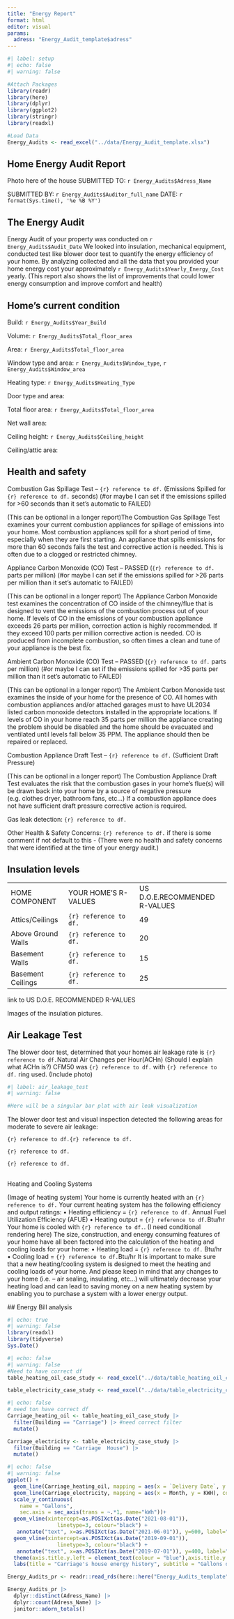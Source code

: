 ```yaml
---
title: "Energy Report"
format: html
editor: visual
params:
  adress: "Energy_Audit_template$adress"
---
```


```r
#| label: setup
#| echo: false
#| warning: false

#Attach Packages
library(readr)
library(here)
library(dplyr)
library(ggplot2)
library(stringr)
library(readxl)

#Load Data
Energy_Audits <- read_excel("../data/Energy_Audit_template.xlsx")
```

## Home Energy Audit Report

Photo here of the house SUBMITTED TO: `r Energy_Audits$Adress_Name`

SUBMITTED BY: `r Energy_Audits$Auditor_full_name` DATE: `r format(Sys.time(), '%e %B %Y')`

## The Energy Audit

Energy Audit of your property was conducted on `r Energy_Audits$Audit_Date` We looked into insulation, mechanical equipment, conducted test like blower door test to quantify the energy efficiency of your home. By analyzing collected and all the data that you provided your home energy cost your approximately `r Energy_Audits$Yearly_Energy_Cost` yearly. (This report also shows the list of improvements that could lower energy consumption and improve comfort and health)

## Home's current condition

::: {layout-ncol="2"}
Build: `r Energy_Audits$Year_Build`

Volume: `r Energy_Audits$Total_floor_area`

Area: `r Energy_Audits$Total_floor_area`

Window type and area: `r Energy_Audits$Window_type`, `r Energy_Audits$Window_area`

Heating type: `r Energy_Audits$Heating_Type`

Door type and area:

Total floor area: `r Energy_Audits$Total_floor_area`

Net wall area:

Ceiling height: `r Energy_Audits$Ceiling_height`

Ceiling/attic area:
:::

## Health and safety

Combustion Gas Spillage Test – `{r} reference to df.` (Emissions Spilled for `{r} reference to df.` seconds) (#or maybe I can set if the emissions spilled for \>60 seconds than it set's automatic to FAILED)

(This can be optional in a longer report)The Combustion Gas Spillage Test examines your current combustion appliances for spillage of emissions into your home. Most combustion appliances spill for a short period of time, especially when they are first starting. An appliance that spills emissions for more than 60 seconds fails the test and corrective action is needed. This is often due to a clogged or restricted chimney.

Appliance Carbon Monoxide (CO) Test – PASSED (`{r} reference to df.` parts per million) (#or maybe I can set if the emissions spilled for \>26 parts per million than it set's automatic to FAILED)

(This can be optional in a longer report) The Appliance Carbon Monoxide test examines the concentration of CO inside of the chimney/flue that is designed to vent the emissions of the combustion process out of your home. If levels of CO in the emissions of your combustion appliance exceeds 26 parts per million, correction action is highly recommended. If they exceed 100 parts per million corrective action is needed. CO is produced from incomplete combustion, so often times a clean and tune of your appliance is the best fix.

Ambient Carbon Monoxide (CO) Test – PASSED (`{r} reference to df.` parts per million) (#or maybe I can set if the emissions spilled for \>35 parts per million than it set's automatic to FAILED)

(This can be optional in a longer report) The Ambient Carbon Monoxide test examines the inside of your home for the presence of CO. All homes with combustion appliances and/or attached garages must to have UL2034 listed carbon monoxide detectors installed in the appropriate locations. If levels of CO in your home reach 35 parts per million the appliance creating the problem should be disabled and the home should be evacuated and ventilated until levels fall below 35 PPM. The appliance should then be repaired or replaced.

Combustion Appliance Draft Test – `{r} reference to df.` (Sufficient Draft Pressure)

(This can be optional in a longer report) The Combustion Appliance Draft Test evaluates the risk that the combustion gases in your home’s flue(s) will be drawn back into your home by a source of negative pressure (e.g. clothes dryer, bathroom fans, etc…) If a combustion appliance does not have sufficient draft pressure corrective action is required.

Gas leak detection: `{r} reference to df.`

Other Health & Safety Concerns: `{r} reference to df.` if there is some comment if not default to this - (There were no health and safety concerns that were identified at the time of your energy audit.)

## Insulation levels

|                    |                        |                               |
|--------------------|------------------------|-------------------------------|
| HOME COMPONENT     | YOUR HOME’S R-VALUES   | US D.O.E.RECOMMENDED R-VALUES |
| Attics/Ceilings    | `{r} reference to df.` | 49                            |
| Above Ground Walls | `{r} reference to df.` | 20                            |
| Basement Walls     | `{r} reference to df.` | 15                            |
| Basement Ceilings  | `{r} reference to df.` | 25                            |

link to US D.O.E. RECOMMENDED R-VALUES

Images of the insulation pictures.

## Air Leakage Test

The blower door test, determined that your homes air leakage rate is `{r} reference to df.`Natural Air Changes per Hour(ACHn) (Should I explain what ACHn is?) CFM50 was `{r} reference to df.` with `{r} reference to df.` ring used. (Include photo)

```r
#| label: air_leakage_test
#| warning: false

#Here will be a singular bar plat with air leak visualization
```

The blower door test and visual inspection detected the following areas for moderate to severe air leakage:

`{r} reference to df.{r} reference to df.`

`{r} reference to df.`

`{r} reference to df.`

## 

Heating and Cooling Systems

(Image of heating system) Your home is currently heated with an `{r} reference to df.` Your current heating system has the following efficiency and output ratings: • Heating efficiency = `{r} reference to df.` Annual Fuel Utilization Efficiency (AFUE) • Heating output = `{r} reference to df.`Btu/hr Your home is cooled with `{r} reference to df.`. (I need conditional rendering here) The size, construction, and energy consuming features of your home have all been factored into the calculation of the heating and cooling loads for your home: • Heating load = `{r} reference to df.` Btu/hr • Cooling load = `{r} reference to df.`Btu/hr It is important to make sure that a new heating/cooling system is designed to meet the heating and cooling loads of your home. And please keep in mind that any changes to your home (i.e. – air sealing, insulating, etc…) will ultimately decrease your heating load and can lead to saving money on a new heating system by enabling you to purchase a system with a lower energy output.

\## Energy Bill analysis

```r
#| echo: true
#| warning: false
library(readxl)
library(tidyverse)
Sys.Date()
```

```r
#| echo: false
#| warning: false
#Need to have correct df
table_heating_oil_case_study <- read_excel("../data/table_heating_oil_case_study.xlsx")

table_electricity_case_study <- read_excel("../data/table_electricity_case_study.xlsx")
```

```r
#| echo: false
# need ton have correct df
Carriage_heating_oil <- table_heating_oil_case_study |>
  filter(Building == "Carriage") |> #need correct filter 
  mutate()

Carriage_electricity <- table_electricity_case_study |>
  filter(Building == "Carriage  House") |>
  mutate()
```

```r
#| echo: false
#| warning: false
ggplot() +
  geom_line(Carriage_heating_oil, mapping = aes(x = `Delivery Date`, y = Gallons), color = "blue") + 
  geom_line(Carriage_electricity, mapping = aes(x = Month, y = KWH), color = "red") +
  scale_y_continuous(
    name = "Gallons",
    sec.axis = sec_axis(trans = ~.*1, name="kWh"))+
  geom_vline(xintercept=as.POSIXct(as.Date("2021-08-01")),
                linetype=3, colour="black") +
   annotate("text", x=as.POSIXct(as.Date("2021-06-01")), y=600, label="David started as the Director of Energy", angle=90) +
  geom_vline(xintercept=as.POSIXct(as.Date("2019-09-01")),
                linetype=3, colour="black") +
   annotate("text", x=as.POSIXct(as.Date("2019-07-01")), y=400, label="Electricity Data collection sarted", angle=90)+
  theme(axis.title.y.left = element_text(colour = "blue"),axis.title.y.right = element_text(colour = "red" ))+
  labs(title = "Carriage's house energy history", subtitle = "Gallons of heating oil and kWh of electricity")
```

```r
Energy_Audits_pr <- readr::read_rds(here::here("Energy_Audits_template"))

Energy_Audits_pr |>
  dplyr::distinct(Adress_Name) |>
  dplyr::count(Adress_Name) |>
  janitor::adorn_totals()
```
